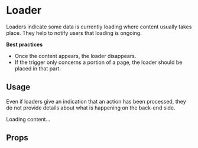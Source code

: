 <!--- Loader.stories.mdx --->


<Meta
  title="Design System/Atoms/Loader"
  component={Loader}
/>

# Loader

Loaders indicate some data is currently loading where content usually takes place. They help to notify users that loading is ongoing.

**Best** **practices**

- Once the content appears, the loader disappears.
- If the trigger only concerns a portion of a page, the loader should be placed in that part.


## Usage

Even if loaders give an indication that an action has been processed, they do not provide details about what is happening on the back-end side. 

<Canvas>
  <Story name="base">
    <Loader>Loading content...</Loader>
  </Story>
</Canvas>

## Props

<ArgsTable of={Loader} />


